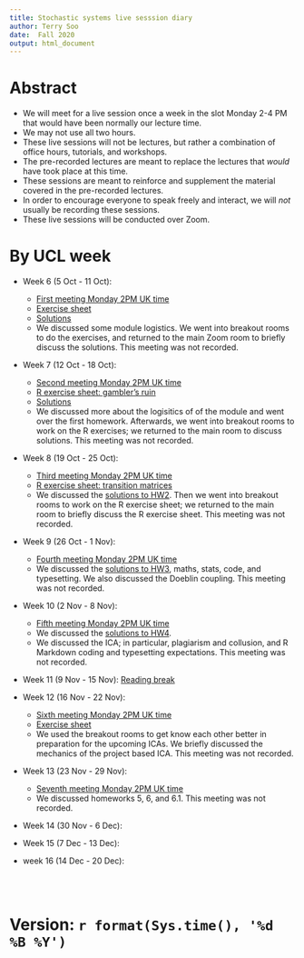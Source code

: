 ```yaml
---
title: Stochastic systems live sesssion diary
author: Terry Soo
date:  Fall 2020
output: html_document
---
```


#  Abstract

* We will meet for a live session once a week in the slot Monday 2-4 PM that would have been normally our lecture time.   
* We may not use all two hours.    
* These live sessions will not be lectures, but rather a combination of office hours, tutorials, and workshops.   
* The pre-recorded lectures are meant to replace the lectures that *would* have took place at this time.   
*  These sessions are meant to reinforce and supplement the material covered in the pre-recorded lectures. 
* In order to encourage everyone to speak freely and interact, we will *not* usually be recording these sessions.
* These live sessions will be conducted over Zoom. 




# By UCL week


* Week 6 (5 Oct - 11 Oct): 

    + [First meeting Monday 2PM UK time](https://ucl.zoom.us/j/5904204711)
    + [Exercise sheet](https://tsoo-math.github.io/ucl/class1.html)
    +  [Solutions](https://tsoo-math.github.io/ucl/class1sol.html)
    +  We discussed some module logistics.  We went into breakout rooms to do the exercises, and returned to the main Zoom room to briefly discuss the solutions.  This meeting was not recorded.   
* Week 7 (12 Oct - 18 Oct):
    +  [Second meeting Monday 2PM UK time](https://ucl.zoom.us/j/5904204711)
    +  [R exercise sheet: gambler's ruin](https://tsoo-math.github.io/ucl/gambler.html)
    +  [Solutions](https://tsoo-math.github.io/ucl/gambler-sol.html)
    +  We discussed more about the logisitics of of the module and went over the first homework.  Afterwards, we went into breakout rooms to work on the R exercises; we returned to the main room to discuss solutions.  This meeting was not recorded.
* Week 8 (19 Oct - 25 Oct):
    +  [Third meeting Monday 2PM UK time](https://ucl.zoom.us/j/5904204711)
    +  [R exercise sheet: transition matrices](https://tsoo-math.github.io/ucl/class3.html)
    +  We discussed the [solutions to HW2](https://tsoo-math.github.io/ucl/QHW2-sol.html).  Then we went into breakout rooms to work on the R exercise sheet; we returned to the main room to briefly discuss the  R exercise sheet.  This meeting was not recorded.
* Week 9 (26 Oct - 1 Nov):
    +  [Fourth meeting Monday 2PM UK time](https://ucl.zoom.us/j/5904204711)
    +  We discussed the [solutions to HW3](https://tsoo-math.github.io/ucl/QHW3-sol.html), maths, stats, code, and typesetting.  We also discussed the Doeblin coupling.  This meeting was not recorded.
* Week 10 (2 Nov - 8 Nov):   
    +  [Fifth meeting Monday 2PM UK time](https://ucl.zoom.us/j/5904204711)
    +  We discussed the [solutions to HW4](https://tsoo-math.github.io/ucl/QHW4-sol.html).   
    +  We discussed the ICA; in particular,  plagiarism and collusion, and R Markdown coding and typesetting expectations.    This meeting was not recorded.
    
* Week 11 (9 Nov - 15 Nov):  [Reading break](https://www.youtube.com/watch?v=kI6MWZrl8v8)


* Week 12 (16 Nov - 22 Nov): 
    +  [Sixth meeting Monday 2PM UK time](https://ucl.zoom.us/j/5904204711)
    +  [Exercise sheet](https://tsoo-math.github.io/ucl/class6.html)
    +  We used the breakout rooms to get know each other better in preparation for the upcoming ICAs.  We briefly discussed the mechanics of the project based ICA.  This meeting was not recorded.   

* Week 13 (23 Nov - 29 Nov):
    +  [Seventh meeting Monday 2PM UK time](https://ucl.zoom.us/j/5904204711)
    +   We discussed homeworks 5, 6, and 6.1.  This meeting was not recorded.

* Week 14 (30 Nov - 6 Dec): 
* Week 15 (7 Dec - 13 Dec):
* week 16 (14 Dec - 20 Dec):


<br>
<br>

# Version: `r format(Sys.time(), '%d %B %Y')`

<br>
<br>
<br>
